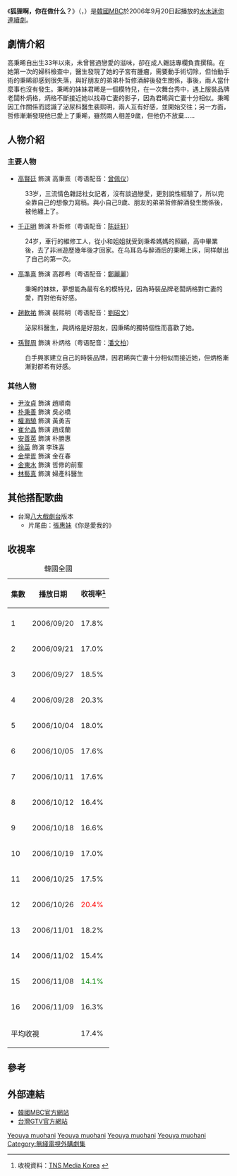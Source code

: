 {{noteTA
|G1=KO Show
}}
{{Infobox Television
| show_name     = 狐狸啊，你在做什么？
| original_name = {{lang|ko|여우야 뭐하니}}
| image         = [[File:Foxy_Lady.jpg|250px]]
| caption       = 
| genre         = [[愛情|愛情]]
| writer        = [[金道宇|金道宇]]
| director      = [[權錫璋|權錫璋]]
| starring      = [[高賢廷|高賢廷]]、[[千正明|千正明]]、[[高準熹|高準熹]]、<br />[[趙軟祐|趙軟祐]]、[[孫賢周|孫賢周]]
| country       = {{KOR}}
| language      = [[韓語|韓語]]
| num_episodes  = 16
| runtime       = 60分鐘
| channel       = [[文化廣播_(韓國)|MBC]]
| first_run     = {{KOR}}
| first_aired   = {{Start date|2006|9|20}}
| last_aired    = {{End date|2006|11|9}}
| preceded_by   = <!--只適用於系列作品-->
| followed_by   = <!--只適用於系列作品-->
| website       =  http://imbc.com/broad/tv/drama/foxdoing/ 
| 中國大陸名稱 = 
| 台灣名稱    = 狐狸你在做什麼？（GTV）<br />狐狸丫你在做什麼（愛爾達）
| 港澳名稱    = 狐狸小姐你想點
| 馬新名稱    = 
}}
《'''狐狸啊，你在做什么？'''》（{{lang-ko|여우야 뭐하니}}，{{lang-en|''Foxy Lady''}}）是[[大韓民國|韓國]][[文化廣播_(韓國)|MBC]]於2006年9月20日起播放的[[MBC水木連續劇|水木迷你連續劇]]。

==劇情介紹==
高秉晞自出生33年以來，未曾嘗過戀愛的滋味，卻在成人雜誌專欄負責撰稿。在她第一次的婦科檢查中，醫生發現了她的子宮有腫瘤，需要動手術切除，但怕動手術的秉晞卻感到很失落，與好朋友的弟弟朴哲修酒醉後發生關係，事後，兩人當什麼事也沒有發生。秉晞的妹妹君晞是一個模特兒，在一次舞台秀中，遇上服裝品牌老闆朴炳格，炳格不斷接近她以找尋亡妻的影子，因為君晞與亡妻十分相似。秉晞因工作關係而認識了泌尿科醫生裴熙明，兩人互有好感，並開始交往；另一方面，哲修漸漸發現他已愛上了秉晞，雖然兩人相差9歲，但他仍不放棄……

==人物介紹==
=== 主要人物 ===
*[[高賢廷|高賢廷]] 飾演 高秉熹（粤语配音：[[曾佩仪|曾佩仪]]）
:33岁，三流情色雜誌社女記者，沒有談過戀愛，更別說性經驗了，所以完全靠自己的想像力寫稿。與小自己9歲、朋友的弟弟哲修醉酒發生關係後，被他纏上了。
*[[千正明|千正明]] 飾演 朴哲修（粤语配音：[[陈廷轩|陈廷轩]]）
:24岁，車行的維修工人，從小和姐姐就受到秉希媽媽的照顧，高中畢業後，去了非洲遊歷幾年後才回家。在乌耳岛与醉酒后的秉晞上床，同样献出了自己的第一次。
*[[高準熹|高準熹]] 飾演 高郡希（粤语配音：[[鄭麗麗|鄭麗麗]]）
:秉晞的妹妹，夢想能為最有名的模特兒，因為時裝品牌老闆炳格對亡妻的愛，而對他有好感。
*[[趙軟祐|趙軟祐]] 飾演 裴熙明（粤语配音：[[劉昭文|劉昭文]]）
:泌尿科醫生，與炳格是好朋友，因秉晞的獨特個性而喜歡了她。
*[[孫賢周|孫賢周]] 飾演 朴炳格（粤语配音：[[潘文柏|潘文柏]]）
:白手興家建立自己的時裝品牌，因君晞與亡妻十分相似而接近她，但炳格漸漸對郡希有好感。

=== 其他人物 ===
*[[尹汝貞|尹汝貞]] 飾演 趙順南
*[[朴秉善|朴秉善]] 飾演 吳必橋
*[[權海驍|權海驍]] 飾演 黃勇吉
*[[崔允晶_(演員)|崔允晶]] 飾演 趙成蘭
*[[安善英|安善英]] 飾演 朴勝惠
*[[徐英_(演員)|徐英]] 飾演 李珠喜
*[[金學哲|金學哲]] 飾演 金在春
*[[金東水|金東水]] 飾演 哲修的前輩
*[[林藝真|林藝真]] 飾演 婦產科醫生

== 其他搭配歌曲 ==
*台灣[[八大戲劇台|八大戲劇台]]版本
**片尾曲：[[張惠妹|張惠妹]]《你是愛我的》

==收視率==
{| class="wikitable" style="text-align:center;"
|+韓國全國
!集數
!播放日期
!收視率<ref>收視資料：[http://www.tnsmk.co.kr TNS Media Korea] {{Wayback|url=http://www.tnsmk.co.kr/ |date=20100125065320 }} {{ko icon}}</ref>
|- align="center"
|-
|1
|2006/09/20
|17.8%
|-
|2
|2006/09/21
|17.0%
|-
|3
|2006/09/27
|18.5%
|-
|4
|2006/09/28
|20.3%
|-
|5
|2006/10/04
|18.0%
|-
|6
|2006/10/05
|17.6%
|-
|7
|2006/10/11
|17.6%
|-
|8
|2006/10/12
|16.4%
|-
|9
|2006/10/18
|16.6%
|-
|10
|2006/10/19
|17.0%
|-
|11
|2006/10/25
|17.5%
|-
|12
|2006/10/26
|<span style="color: red;">20.4%</span>
|-
|13
|2006/11/01
|18.2%
|-
|14
|2006/11/02
|15.4%
|-
|15
|2006/11/08
|<span style="color: green;">14.1%</span>
|-
|16
|2006/11/09
|16.3%
|-
|colspan="2"|平均收視
|17.4%
|}

==參考==
<references />

==外部連結==
*[http://www.imbc.com/broad/tv/drama/foxdoing 韓國MBC官方網站] {{Wayback|url=http://www.imbc.com/broad/tv/drama/foxdoing |date=20210117161243 }} {{ko icon}}
*[https://web.archive.org/web/20100606035323/http://www.gtv.com.tw/Program/B051420070801U/ 台灣GTV官方網站] {{zh-tw}}

{{電視節目的變遷
|電視台= {{KOR}} [[文化廣播_(韓國)|MBC]]
|播放檔次= [[MBC水木連續劇|水木劇]]
|節目名稱= 狐-{}-狸呀，你在做什么？<br />（2006年9月20日 - 2006年11月9日）
|上一節目= [[飛越彩虹|飛越彩虹]]<br />（2006年7月26日 - 2006年9月14日）
|下一節目= [[90天，相愛的時間|90天，相愛的時間]]<br />（2006年11月15日 - 2007年1月4日）
}}
{{電視節目的變遷
|電視台= {{HK}} [[無綫劇集台|無綫劇集台]]
|播放檔次= 星期六 15:00 - 17:30（連播兩集）
|節目名稱= 狐-{}-狸小姐你想點<br>（2007年2月24日 - 2007年4月14日）
|上一節目= [[豪傑春香|豪傑春香]]<br>（2006年12月23日 - 2007年2月17日）
|下一節目= [[你來自哪顆星|你來自哪顆星]]<br>（2007年4月21日 - 2007年6月9日）
}}
{{電視節目的變遷
|電視台= {{TWN}} [[八大戲劇台|八大戲劇台]] 
|播放檔次= 星期一至五 22:00 - 23:00
|節目名稱= 狐-{}-狸你在做什麼？<br />（2007年8月10日 - 2007年9月10日）
|上一節目= [[宮S|我的野-{}-蠻王子]]<br />（2007年7月4日 - 2007年8月9日）
|下一節目= [[達子的春天|達子的春天]]<br />（2007年9月11日 - 2007年10月25日）
}}
{{電視節目的變遷
|電視台= {{TWN}} [[愛爾達戲劇台|愛爾達戲劇台]]
|播放檔次= 星期一至五 12:00
|節目名稱= 狐-{}-狸丫你在做什麼<br />（2009年12月21日 - 2009年4月14日）
|上一節目= 不詳
|下一節目= 不詳
}}
{{MBC水木連續劇}}

[[Category:2006年韓國電視劇集|Yeouya muohani]]
[[Category:八大電視外購韓劇|Yeouya muohani]]
[[Category:韓國愛情劇|Yeouya muohani]]
[[Category:姊弟戀題材電視劇|Yeouya muohani]]
[[Category:無綫電視外購劇集|Category:無綫電視外購劇集]]